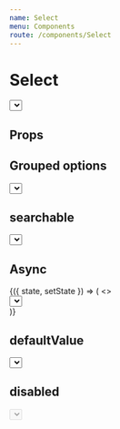 ```yaml
---
name: Select
menu: Components
route: /components/Select
---
```



# Select

<Playground>
  <div style={{ width: 300 }}>
    <Select
      placeholder="Selecione"
      name="colors"
      options={[
        {value: "blue", label: "Blue"},
        {value: "red", label: "Red"},
        {value: "green", label: "Green"},
        {value: "orange", label: "Orange"},
        {value: "purple", label: "Purple"},
        {value: "yellow", label: "Yellow"},
        {value: "pink", label: "Pink"},
        {value: "black", label: "Black"},
        {value: "gray", label: "Gray"},
      ]}
    />
  </div>
</Playground>

## Props

<Props of={Select} />

## Grouped options

<Playground>
  <div style={{ width: 300 }}>
    <Select
      placeholder="Selecione"
      name="options-group"
      options={[
        {
          label: "Colors",
          options: [
            {value: "blue", label: "Blue"},
            {value: "red", label: "Red"},
            {value: "green", label: "Green"}
          ]
        },{
          label: "Country",
          options: [
            {value: "br", label: "Brazil"},
            {value: "pt", label: "Portugal"},
            {value: "us", label: "United States"}
          ]
        }
      ]}
    />
  </div>
</Playground>

## searchable

<Playground>
  <div style={{ width: 300 }}>
    <Select
      placeholder="Selecione"
      name="options-group-searchable"
      searchable
      options={[
        {
          label: "Colors",
          options: [
            {value: "blue", label: "Blue"},
            {value: "red", label: "Red"},
            {value: "green", label: "Green"}
          ]
        },{
          label: "Country",
          options: [
            {value: "br", label: "Brazil"},
            {value: "pt", label: "Portugal"},
            {value: "us", label: "United States"}
          ]
        }
      ]}
    />
  </div>
</Playground>

## Async

<Playground>
  <State initial={{ options: [] }}>
    {({ state, setState }) => (
      <>
        <div style={{ width: 300 }}>
          <Select
            placeholder="Selecione"
            name="colors"
            async
            searchable
            options={state.options}
          />
        </div>
      </>
    )}
  </State>
</Playground>

## defaultValue

<Playground>
  <div style={{ width: 300 }}>
    <Select
      placeholder="Selecione"
      name="colors"
      defaultValue="purple"
      options={[
        {value: "blue", label: "Blue"},
        {value: "orange", label: "Orange"},
        {value: "purple", label: "Purple"},
        {value: "yellow", label: "Yellow"}
      ]}
    />
  </div>
</Playground>

## disabled 

<Playground>
  <div style={{ width: 300 }}>
    <Select
      placeholder="Selecione"
      name="sizes"
      disabled
      defaultValue="medium"
      options={[
        {value: "small", label: "Small"},
        {value: "medium", label: "Medium"},
        {value: "large", label: "Large"}
      ]}
    />
  </div>
</Playground>
